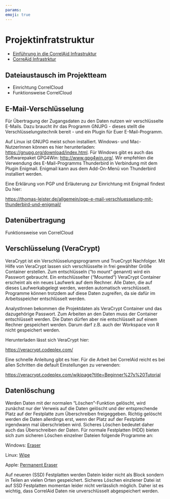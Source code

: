 ```yaml
---
params:
emoji: true
---
```


# Projektinfratstruktur

- [Einführung in die CorrelAid Infrastruktur](https://hackmd.io/CwJhFMDYDNoBgLQHYAmLIOADhSBAjATiWgRXAFYBjYKrAQ3NiA==)
- [CorreAid Infrastrktur](https://hackmd.io/CYRghiBsBGAcCsBaaBOeZEBYDGAmDYA7PAMyKTwAMApocLvIbjEA)

## Dateiaustausch im Projektteam

- Einrichtung CorrelCloud
- Funktionsweise CorrelCloud

## E-Mail-Verschlüsselung

Für Übertragung der Zugangsdaten zu den Daten nutzen wir verschlüsselte E-Mails. Dazu braucht ihr das Programm GNUPG - dieses stellt die Verschlüsselungstechnik bereit - und ein Plugin für Euer E-Mail-Programm. 

Auf Linux ist GNUPG meist schon installiert. Windows- und Mac-NutzerInnen können es hier herunterladen: [https://gnupg.org/download/index.html](https://gnupg.org/download/index.html). Für Windows gibt es auch das Softwarepaket GPG4Win: [http://www.gpg4win.org/](http://www.gpg4win.org/). Wir empfehlen die Verwendung des E-Mail-Programms Thunderbird in Verbindung mit dem Plugin Enigmail. Enigmail kann aus dem Add-On-Menü von Thunderbird installiert werden.

Eine Erklärung von PGP und Erläuterung zur Einrichtung mit Enigmail findest Du hier:

[https://thomas-leister.de/allgemein/pgp-e-mail-verschluesselung-mit-thunderbird-und-enigmail/](https://thomas-leister.de/allgemein/pgp-e-mail-verschluesselung-mit-thunderbird-und-enigmail/)

## Datenübertragung

Funktionsweise von CorrelCloud

## Verschlüsselung (VeraCrypt)

VeraCrypt ist ein Verschlüsselungsprogramm und TrueCrypt Nachfolger. Mit Hilfe von VeraCrypt lassen sich verschlüsselte in frei gewählter Größe Container erstellen. Zum entschlüsseln ("to mount" genannt) wird ein Passwort gebraucht. Ein entschlüsselter ("Mounted") VeraCrypt Container erscheint als ein neues Laufwerk auf dem Rechner. Alle Daten, die auf dieses Laufwerkabgelegt werden, werden automatisch verschlüsselt. Programme können trotzdem auf diese Daten zugreifen, da sie dafür im Arbeitsspeicher entschlüsselt werden.

AnalystInnen bekommen die Projektdaten als VeraCrypt Container und das dazugehörige Passwort. Zum Arbeiten an den Daten muss der Container entschlüsselt werden. Die Daten dürfen aber nie entschlüsselt auf einem Rechner gespeichert werden. Darum darf z.B. auch der Workspace von R nicht gespeichert werden.

Herunterladen lässt sich VeraCrypt hier:

[https://veracrypt.codeplex.com/](https://veracrypt.codeplex.com/)

Eine schnelle Anleitung gibt es hier. Für die Arbeit bei CorrelAid reicht es bei allen Schritten die default Einstellungen zu verwenden:

[https://veracrypt.codeplex.com/wikipage?title=Beginner%27s%20Tutorial](https://veracrypt.codeplex.com/wikipage?title=Beginner%27s%20Tutorial "Beginner%27s%20Tutorial")

## Datenlöschung

Werden Daten mit der normalen "Löschen"-Funktion gelöscht, wird zunächst nur der Verweis auf die Daten gelöscht und der entsprechende Platz auf der Festplatte zum Überschreiben freigeggeben. Richtig gelöscht werden die Daten allerdings erst, wenn der Platz auf der Festplatte irgendwann mal überschrieben wird. Sicheres Löschen bedeutet daher auch das Überschreiben der Daten. Für normale Festplatten (HDD) bieten sich zum sicheren Löschen einzelner Dateien folgende Programme an:

Windows: [Eraser](http://www.heise.de/download/eraser-heidi-eraser-1118980.html)

Linux: [Wipe](http://wipe.sourceforge.net/)

Apple: [Permanent Eraser](http://www.edenwaith.com/products/permanent%20eraser/)

Auf neueren (SSD) Festplatten werden Datein leider nicht als Block sondern in Teilen an vielen Orten gespeichert. Sicheres Löschen einzlener Datei ist auf SSD Festplatten momentan leider nicht verlässlich möglich. Daher ist es wichtig, dass CorrelAid Daten nie unverschlüsselt abgespeichert werden.